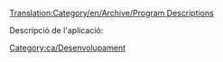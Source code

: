 [[Translation:Category/en/Archive/Program Descriptions]]

Descripció de l'aplicació:

[[Category:ca/Desenvolupament]]